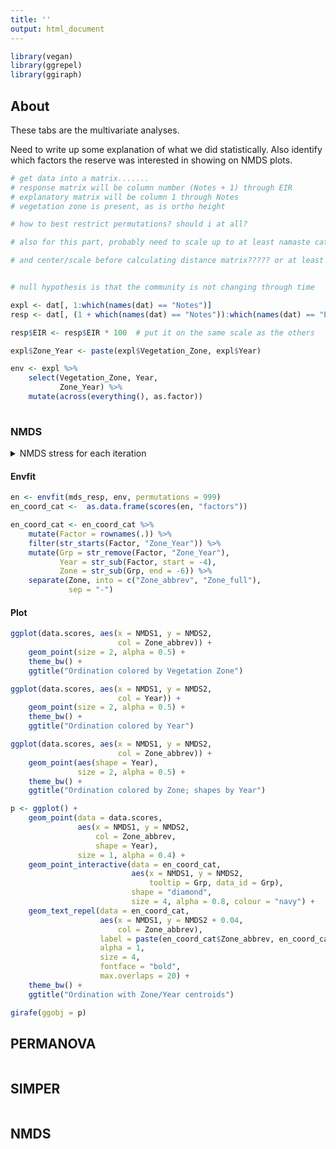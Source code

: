 ```yaml
---
title: ''
output: html_document
---
```

```r
library(vegan)
library(ggrepel)
library(ggiraph)
```


## About  

These tabs are the multivariate analyses.  

Need to write up some explanation of what we did statistically. Also identify which factors the reserve was interested in showing on NMDS plots.  

```r
# get data into a matrix.......
# response matrix will be column number (Notes + 1) through EIR
# explanatory matrix will be column 1 through Notes
# vegetation zone is present, as is ortho height

# how to best restrict permutations? should i at all?

# also for this part, probably need to scale up to at least namaste categories? e.g. wrack, dead, etc. plus total vegetated?

# and center/scale before calculating distance matrix????? or at least multiply EIR by 100 so it's on the same scale as the cover variables....


# null hypothesis is that the community is not changing through time
```

```r
expl <- dat[, 1:which(names(dat) == "Notes")]
resp <- dat[, (1 + which(names(dat) == "Notes")):which(names(dat) == "EIR")]

resp$EIR <- resp$EIR * 100  # put it on the same scale as the others

expl$Zone_Year <- paste(expl$Vegetation_Zone, expl$Year)

env <- expl %>% 
    select(Vegetation_Zone, Year,
           Zone_Year) %>% 
    mutate(across(everything(), as.factor))
    

```

### NMDS  

<details><summary>NMDS stress for each iteration</summary>

```r
mds_resp <- metaMDS(resp, distance = "bray", k = 3)

plot(mds_resp, type = "t")

data.scores <- as.data.frame(scores(mds_resp)$sites)
species.scores <- as.data.frame(scores(mds_resp)$species)
species.scores$species <- rownames(species.scores) 

# data.scores$Vegetation_Zone <- expl$Vegetation_Zone
# data.scores$Year <- expl$Year
data.scores <- data.scores %>%
    mutate(Zone = expl$Vegetation_Zone,
           Year = as.factor(expl$Year)) %>% 
    separate(Zone, into = c("Zone_abbrev", "Zone_full"),
             sep = "-")
```

</details>

#### Envfit

```r

en <- envfit(mds_resp, env, permutations = 999)
en_coord_cat <-  as.data.frame(scores(en, "factors")) 

en_coord_cat <- en_coord_cat %>% 
    mutate(Factor = rownames(.)) %>% 
    filter(str_starts(Factor, "Zone_Year")) %>% 
    mutate(Grp = str_remove(Factor, "Zone_Year"),
           Year = str_sub(Factor, start = -4),
           Zone = str_sub(Grp, end = -6)) %>% 
    separate(Zone, into = c("Zone_abbrev", "Zone_full"),
             sep = "-")

```

#### Plot  

```r
ggplot(data.scores, aes(x = NMDS1, y = NMDS2,
                        col = Zone_abbrev)) +
    geom_point(size = 2, alpha = 0.5) +
    theme_bw() +
    ggtitle("Ordination colored by Vegetation Zone")

ggplot(data.scores, aes(x = NMDS1, y = NMDS2,
                        col = Year)) +
    geom_point(size = 2, alpha = 0.5) +
    theme_bw() +
    ggtitle("Ordination colored by Year")

ggplot(data.scores, aes(x = NMDS1, y = NMDS2,
                        col = Zone_abbrev)) +
    geom_point(aes(shape = Year),
               size = 2, alpha = 0.5) +
    theme_bw() +
    ggtitle("Ordination colored by Zone; shapes by Year")
```



```r
p <- ggplot() +
    geom_point(data = data.scores,
               aes(x = NMDS1, y = NMDS2,
                   col = Zone_abbrev,
                   shape = Year),
               size = 1, alpha = 0.4) +
    geom_point_interactive(data = en_coord_cat, 
                           aes(x = NMDS1, y = NMDS2,
                               tooltip = Grp, data_id = Grp), 
                           shape = "diamond", 
                           size = 4, alpha = 0.8, colour = "navy") +
    geom_text_repel(data = en_coord_cat,
                    aes(x = NMDS1, y = NMDS2 + 0.04,
                        col = Zone_abbrev),
                    label = paste(en_coord_cat$Zone_abbrev, en_coord_cat$Year),
                    alpha = 1,
                    size = 4,
                    fontface = "bold",
                    max.overlaps = 20) +
    theme_bw() +
    ggtitle("Ordination with Zone/Year centroids")

girafe(ggobj = p)

```


## PERMANOVA  

```r

```


## SIMPER  

```r

```


## NMDS  

```r

```

